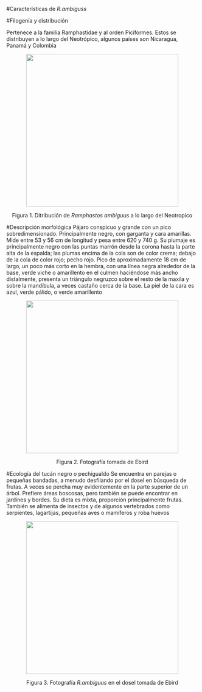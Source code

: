


#Características de *R.ambiguss*




#Filogenía y distribución



Pertenece a la familia Ramphastidae y al orden Piciformes. Estos se distribuyen a lo largo del Neotrópico, algunos países son Nicaragua, Panamá y Colombia

<p align="center">
![](fot/d.png){width=400px} 
</p>
<p align="center">
Figura 1. Ditribución de *Ramphastos ambiguus* a lo largo del Neotropico
</p>


 
 
 
#Descripción morfológica
Pájaro conspicuo y grande con un pico sobredimensionado. Principalmente negro, con garganta y cara amarillas. Mide entre 53 y 56 cm de longitud y pesa entre 620 y 740 g. Su plumaje es principalmente negro con las puntas marrón desde la corona hasta la parte alta de la espalda; las plumas encima de la cola son de color crema; debajo de la cola de color rojo; pecho rojo. Pico de aproximadamente 18 cm de largo, un poco más corto en la hembra, con una línea negra alrededor de la base, verde viche o amarillento en el culmen haciéndose más ancho distalmente, presenta un triángulo negruzco sobre el resto de la maxila y sobre la mandíbula, a veces castaño cerca de la base. La piel de la cara es azul, verde pálido, o verde amarillento

<p align="center">
![](fot/tu.png){width=400px}
</p>
<p align="center">
Figura 2. Fotografía tomada de Ebird 
</p>


#Ecología del tucán negro o pechigualdo
Se encuentra en parejas o pequeñas bandadas, a menudo desfilando por el dosel en búsqueda de frutas. A veces se percha muy evidentemente en la parte superior de un árbol. Prefiere áreas boscosas, pero también se puede encontrar en jardines y bordes. Su dieta es mixta, proporción principalmente frutas. También se alimenta de insectos y de algunos vertebrados como serpientes, lagartijas, pequeñas aves o mamíferos y roba huevos

<p align="center">
![](fot/tuu.png){width=400px}
</p>
<p align="center">
Figura 3. Fotografía *R.ambiguus* en el dosel tomada de Ebird 
</p>

 